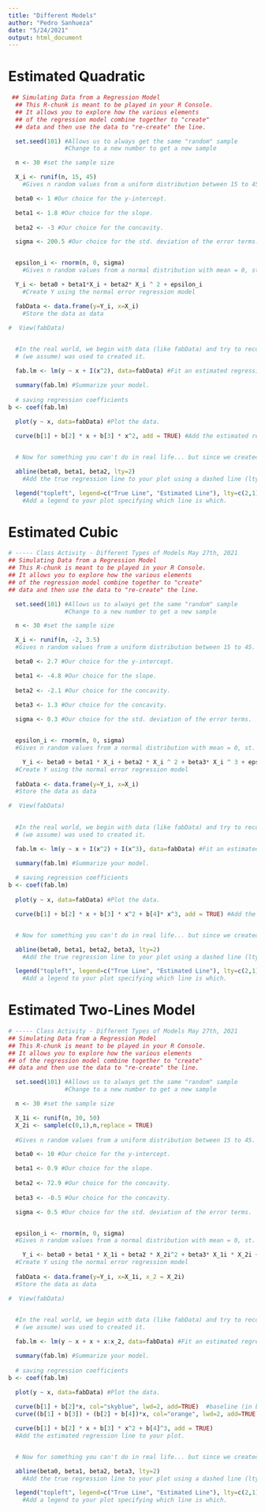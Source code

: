 ```yaml
---
title: "Different Models"
author: "Pedro Sanhueza"
date: "5/24/2021"
output: html_document
---
```


# Estimated Quadratic
```r
 ## Simulating Data from a Regression Model
  ## This R-chunk is meant to be played in your R Console.
  ## It allows you to explore how the various elements
  ## of the regression model combine together to "create"
  ## data and then use the data to "re-create" the line.

  set.seed(101) #Allows us to always get the same "random" sample
                #Change to a new number to get a new sample

  n <- 30 #set the sample size

  X_i <- runif(n, 15, 45) 
    #Gives n random values from a uniform distribution between 15 to 45.

  beta0 <- 1 #Our choice for the y-intercept. 

  beta1 <- 1.8 #Our choice for the slope. 
  
  beta2 <- -3 #Our choice for the concavity. 

  sigma <- 200.5 #Our choice for the std. deviation of the error terms.


  epsilon_i <- rnorm(n, 0, sigma) 
    #Gives n random values from a normal distribution with mean = 0, st. dev. = sigma.

  Y_i <- beta0 + beta1*X_i + beta2* X_i ^ 2 + epsilon_i 
    #Create Y using the normal error regression model

  fabData <- data.frame(y=Y_i, x=X_i) 
    #Store the data as data

#  View(fabData) 
  

  #In the real world, we begin with data (like fabData) and try to recover the model that 
  # (we assume) was used to created it.

  fab.lm <- lm(y ~ x + I(x^2), data=fabData) #Fit an estimated regression model to the fabData.

  summary(fab.lm) #Summarize your model. 
  
  # saving regression coefficients
b <- coef(fab.lm)
  
  plot(y ~ x, data=fabData) #Plot the data.

  curve(b[1] + b[2] * x + b[3] * x^2, add = TRUE) #Add the estimated regression line to your plot.


  # Now for something you can't do in real life... but since we created the data...

  abline(beta0, beta1, beta2, lty=2) 
    #Add the true regression line to your plot using a dashed line (lty=2). 

  legend("topleft", legend=c("True Line", "Estimated Line"), lty=c(2,1), bty="n") 
    #Add a legend to your plot specifying which line is which.
```


# Estimated Cubic
```r

# ----- Class Activity - Different Types of Models May 27th, 2021
## Simulating Data from a Regression Model
## This R-chunk is meant to be played in your R Console.
## It allows you to explore how the various elements
## of the regression model combine together to "create"
## data and then use the data to "re-create" the line.

  set.seed(101) #Allows us to always get the same "random" sample
                #Change to a new number to get a new sample

  n <- 30 #set the sample size

  X_i <- runif(n, -2, 3.5) 
  #Gives n random values from a uniform distribution between 15 to 45.

  beta0 <- 2.7 #Our choice for the y-intercept. 

  beta1 <- -4.8 #Our choice for the slope. 
  
  beta2 <- -2.1 #Our choice for the concavity. 
  
  beta3 <- 1.3 #Our choice for the concavity. 

  sigma <- 0.3 #Our choice for the std. deviation of the error terms.


  epsilon_i <- rnorm(n, 0, sigma) 
  #Gives n random values from a normal distribution with mean = 0, st. dev. = sigma.

    Y_i <- beta0 + beta1 * X_i + beta2 * X_i ^ 2 + beta3* X_i ^ 3 + epsilon_i 
  #Create Y using the normal error regression model
  
  fabData <- data.frame(y=Y_i, x=X_i) 
  #Store the data as data

#  View(fabData) 
  

  #In the real world, we begin with data (like fabData) and try to recover the model that 
  # (we assume) was used to created it.

  fab.lm <- lm(y ~ x + I(x^2) + I(x^3), data=fabData) #Fit an estimated regression model to the fabData.

  summary(fab.lm) #Summarize your model. 
  
  # saving regression coefficients
b <- coef(fab.lm)
  
  plot(y ~ x, data=fabData) #Plot the data.

  curve(b[1] + b[2] * x + b[3] * x^2 + b[4]* x^3, add = TRUE) #Add the estimated regression line to your plot.


  # Now for something you can't do in real life... but since we created the data...

  abline(beta0, beta1, beta2, beta3, lty=2) 
    #Add the true regression line to your plot using a dashed line (lty=2). 

  legend("topleft", legend=c("True Line", "Estimated Line"), lty=c(2,1), bty="n") 
    #Add a legend to your plot specifying which line is which.
```

# Estimated Two-Lines Model
```r

# ----- Class Activity - Different Types of Models May 27th, 2021
## Simulating Data from a Regression Model
## This R-chunk is meant to be played in your R Console.
## It allows you to explore how the various elements
## of the regression model combine together to "create"
## data and then use the data to "re-create" the line.

  set.seed(101) #Allows us to always get the same "random" sample
                #Change to a new number to get a new sample

  n <- 30 #set the sample size

  X_1i <- runif(n, 30, 50) 
  X_2i <- sample(c(0,1),n,replace = TRUE)
  
  #Gives n random values from a uniform distribution between 15 to 45.

  beta0 <- 10 #Our choice for the y-intercept. 

  beta1 <- 0.9 #Our choice for the slope. 
  
  beta2 <- 72.9 #Our choice for the concavity. 
  
  beta3 <- -0.5 #Our choice for the concavity. 

  sigma <- 0.5 #Our choice for the std. deviation of the error terms.


  epsilon_i <- rnorm(n, 0, sigma) 
  #Gives n random values from a normal distribution with mean = 0, st. dev. = sigma.

    Y_i <- beta0 + beta1 * X_1i + beta2 * X_2i^2 + beta3* X_1i * X_2i + epsilon_i 
  #Create Y using the normal error regression model
  
  fabData <- data.frame(y=Y_i, x=X_1i, x_2 = X_2i) 
  #Store the data as data

#  View(fabData) 
  

  #In the real world, we begin with data (like fabData) and try to recover the model that 
  # (we assume) was used to created it.

  fab.lm <- lm(y ~ x + x + x:x_2, data=fabData) #Fit an estimated regression model to the fabData.

  summary(fab.lm) #Summarize your model. 
  
  # saving regression coefficients
b <- coef(fab.lm)
  
  plot(y ~ x, data=fabData) #Plot the data.

  curve(b[1] + b[2]*x, col="skyblue", lwd=2, add=TRUE)  #baseline (in blue)
  curve((b[1] + b[3]) + (b[2] + b[4])*x, col="orange", lwd=2, add=TRUE) #changed line (in orange)

  curve(b[1] + b[2] * x + b[3] * x^2 + b[4]^3, add = TRUE)
  #Add the estimated regression line to your plot.


  # Now for something you can't do in real life... but since we created the data...

  abline(beta0, beta1, beta2, beta3, lty=2) 
    #Add the true regression line to your plot using a dashed line (lty=2). 

  legend("topleft", legend=c("True Line", "Estimated Line"), lty=c(2,1), bty="n") 
    #Add a legend to your plot specifying which line is which.
```

















